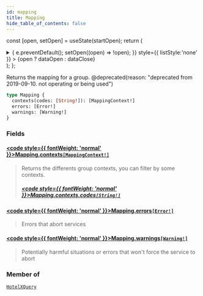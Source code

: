 ```yaml
---
id: mapping
title: Mapping
hide_table_of_contents: false
---
```






const [open, setOpen] = useState(startOpen);
return (
<details {...(open ? { open: true } : {})} className="details" style={{ border:'none', boxShadow:'none', background:'var(--ifm-background-color)' }}>
<summary
onClick={(e) => {
e.preventDefault();
setOpen((open) => !open);
}}
style={{ listStyle:'none' }} >
{open ? dataOpen : dataClose}
</summary>
{open && children}
</details>
);
};

Returns the mapping for a group.
@deprecated(reason: "deprecated from 2019-09-10. not operating or being used")

```graphql
type Mapping {
  contexts(codes: [String!]): [MappingContext!]
  errors: [Error!]
  warnings: [Warning!]
}
```

### Fields

#### [<code style={{ fontWeight: 'normal' }}>Mapping.<b>contexts</b></code>](#)<Bullet />[`[MappingContext!]`](/api/objects/mapping-context) <Badge class="badge badge--secondary" text="list"/> <Badge class="badge badge--secondary" text="object"/>

> Returns the differents group contexts, you can filter by some contexts.
>
> ##### [<code style={{ fontWeight: 'normal' }}>Mapping.contexts.<b>codes</b></code>](#)<Bullet />[`[String!]`](/api/scalars/string) <Badge class="badge badge--secondary" text="list"/> <Badge class="badge badge--secondary" text="scalar"/>

#### [<code style={{ fontWeight: 'normal' }}>Mapping.<b>errors</b></code>](#)<Bullet />[`[Error!]`](/api/objects/error) <Badge class="badge badge--secondary" text="list"/> <Badge class="badge badge--secondary" text="object"/>

> Errors that abort services

#### [<code style={{ fontWeight: 'normal' }}>Mapping.<b>warnings</b></code>](#)<Bullet />[`[Warning!]`](/api/objects/warning) <Badge class="badge badge--secondary" text="list"/> <Badge class="badge badge--secondary" text="object"/>

> Potentially harmful situations or errors that won't force the service to abort

### Member of

[`HotelXQuery`](/api/objects/hotel-xquery) <Badge class="badge badge--secondary" text="object"/>
